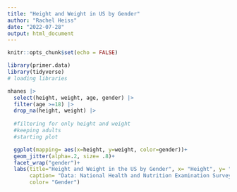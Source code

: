 ```yaml
---
title: "Height and Weight in US by Gender"
author: "Rachel Heiss"
date: "2022-07-28"
output: html_document
---
```


```r
knitr::opts_chunk$set(echo = FALSE)
```

```r
library(primer.data)
library(tidyverse)
# loading libraries

```

```r
nhanes |>
  select(height, weight, age, gender) |>
  filter(age >=18) |>
  drop_na(height, weight) |>
   
  #filtering for only height and weight
  #keeping adults
  #starting plot

  ggplot(mapping= aes(x=height, y=weight, color=gender))+
  geom_jitter(alpha=.2, size= .8)+
  facet_wrap("gender")+
  labs(title="Height and Weight in the US by Gender", x= "Height", y= "Weight", subtitle= "Males are heavier and taller than females on average.", 
       caption= "Data: National Health and Nutrition Examination Survey", 
       color= "Gender")
```


